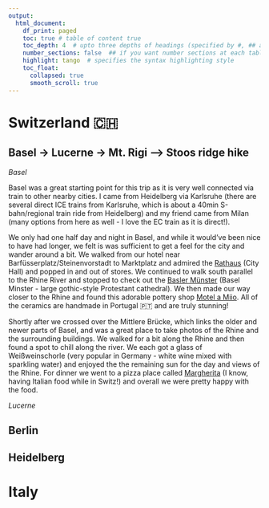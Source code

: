 ```yaml
---
output:
  html_document:
    df_print: paged
    toc: true # table of content true
    toc_depth: 4  # upto three depths of headings (specified by #, ## and ###)
    number_sections: false  ## if you want number sections at each table header
    highlight: tango  # specifies the syntax highlighting style
    toc_float:
      collapsed: true
      smooth_scroll: true
---
```


# Switzerland 🇨🇭

## Basel -\> Lucerne -\> Mt. Rigi --\> Stoos ridge hike

*Basel*

Basel was a great starting point for this trip as it is very well connected via train to other nearby cities. I came from Heidelberg via Karlsruhe (there are several direct ICE trains from Karlsruhe, which is about a 40min S-bahn/regional train ride from Heidelberg) and my friend came from Milan (many options from here as well - I love the EC train as it is direct!).

We only had one half day and night in Basel, and while it would've been nice to have had longer, we felt is was sufficient to get a feel for the city and wander around a bit. We walked from our hotel near Barfüsserplatz/Steinenvorstadt to Marktplatz and admired the [Rathaus](https://maps.app.goo.gl/K9T6nhM3HMgcCoL27) (City Hall) and popped in and out of stores. We continued to walk south parallel to the Rhine River and stopped to check out the [Basler Münster](https://maps.app.goo.gl/d1awtGjc5BimuyV3A) (Basel Minster - large gothic-style Protestant cathedral). We then made our way closer to the Rhine and found this adorable pottery shop [Motel a Miio](https://maps.app.goo.gl/JWcigDbABMdGax7Q6). All of the ceramics are handmade in Portugal 🇵🇹 and are truly stunning!

Shortly after we crossed over the Mittlere Brücke, which links the older and newer parts of Basel, and was a great place to take photos of the Rhine and the surrounding buildings. We walked for a bit along the Rhine and then found a spot to chill along the river. We each got a glass of Weißweinschorle (very popular in Germany - white wine mixed with sparkling water) and enjoyed the the remaining sun for the day and views of the Rhine. For dinner we went to a pizza place called [Margherita](https://maps.app.goo.gl/z3FgCtDjWd96wc5R8) (I know, having Italian food while in Switz!) and overall we were pretty happy with the food.

*Lucerne*

## Berlin

## Heidelberg

# Italy
